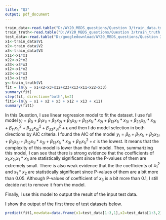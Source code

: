 ---
title: "Q3"
output: pdf_document
---


```{r,tidy=TRUE}
train_data<-read.table("D:/AY20_MBDS_questions/Question 3/train_data.txt")
train_truth<-read.table("D:/AY20_MBDS_questions/Question 3/train_truth.txt")
test_data<-read.table("D:/googledownload/AY20_MBDS_questions/Question 3/test_data.txt")
x1<-train_data$V1
x2<-train_data$V2
x3<-train_data$V3
x11<-x1*x1
x22<-x2*x2
x33<-x3*x3
x12<-x1*x2
x23<-x2*x3
x13<-x1*x3
y<-train_truth$V1
fit = lm(y ~ x1+x2+x3+x12+x23+x13+x11+x22+x33)
summary(fit)
step(fit, direction="both",k=2)
fit1<-lm(y ~ x1 + x2 + x3 + x12 + x13 + x11)
summary(fit1)
```
In this Question, I use linear regression model to fit the dataset. I use full model $y_i=\beta_0+\beta_1x_{1i}+\beta_2x_{2i}+\beta_3x_{3i}+\beta_{12}x_{1i}*x_{2i}+\beta_{13}x_{1i}*x_{3i}+\beta_{23}x_{2i}*x_{3i}+\beta_{11}x_{1i}^2+\beta_{22}x_{2i}^2+\beta_{33}x_{3i}^2+\epsilon$ and then I do model selection in both directions by AIC criteria. I found the AIC of the model $y_i=\beta_0+\beta_1x_{1i}+\beta_2x_{2i}+\beta_3x_{3i}+\beta_{12}x_{1i}*x_{2i}+\beta_{13}x_{1i}*x_{3i}+\beta_{11}x_{1i}^2+\epsilon$ is the lowest. It means that the complexity of this model is lower than the full model. Then, summarizing this model, I can see that there is strong evidence that the coefficients of $x_1$,$x_2$,$x_1*x_3$ are statistically significant since the P-values of them are extremely small. There is also weak evidence that the the coefficients of $x_1^2$ and $x_1*x_2$ are statistically significant since P-values of them are a bit more than 0.05. Although P-values of coefficient of $x_3$ is a bit more than 0.1, I still decide not to remove it from the model. 

Finally, I use this model to output the result of the input test data.

I show the output of the first three of test datasets below.

```{r,tidy=TRUE}


predict(fit1,newdata=data.frame(x1=test_data[1:3,1],x2=test_data[1:3,2],x3=test_data[1:3,3],x12=test_data[1:3,1]*test_data[1:3,2],x13=test_data[1:3,1]*test_data[1:3,3],x11=test_data[1:3,1]*test_data[1:3,1]))
```